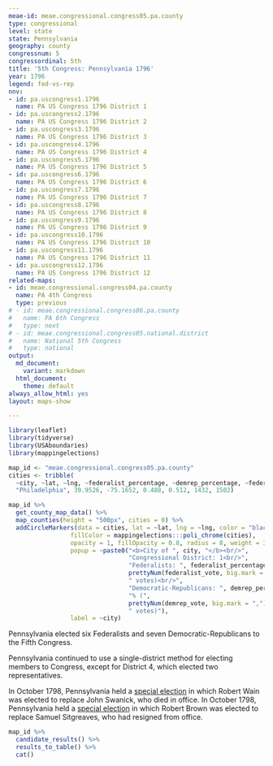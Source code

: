 ```yaml
---
meae-id: meae.congressional.congress05.pa.county
type: congressional
level: state
state: Pennsylvania
geography: county
congressnum: 5
congressordinal: 5th
title: '5th Congress: Pennsylvania 1796'
year: 1796
legend: fed-vs-rep
nnv:
- id: pa.uscongress1.1796
  name: PA US Congress 1796 District 1
- id: pa.uscongress2.1796
  name: PA US Congress 1796 District 2
- id: pa.uscongress3.1796
  name: PA US Congress 1796 District 3
- id: pa.uscongress4.1796
  name: PA US Congress 1796 District 4
- id: pa.uscongress5.1796
  name: PA US Congress 1796 District 5
- id: pa.uscongress6.1796
  name: PA US Congress 1796 District 6
- id: pa.uscongress7.1796
  name: PA US Congress 1796 District 7
- id: pa.uscongress8.1796
  name: PA US Congress 1796 District 8
- id: pa.uscongress9.1796
  name: PA US Congress 1796 District 9
- id: pa.uscongress10.1796
  name: PA US Congress 1796 District 10
- id: pa.uscongress11.1796
  name: PA US Congress 1796 District 11
- id: pa.uscongress12.1796
  name: PA US Congress 1796 District 12
related-maps:
- id: meae.congressional.congress04.pa.county
  name: PA 4th Congress
  type: previous
# - id: meae.congressional.congress06.pa.county
#   name: PA 6th Congress
#   type: next
# - id: meae.congressional.congress05.national.district
#   name: National 5th Congress
#   type: national
output:
  md_document:
    variant: markdown
  html_document:
    theme: default
always_allow_html: yes
layout: maps-show

---
```


```r
library(leaflet)
library(tidyverse)
library(USAboundaries)
library(mappingelections)

map_id <- "meae.congressional.congress05.pa.county"
cities <- tribble(
  ~city, ~lat, ~lng, ~federalist_percentage, ~demrep_percentage, ~federalist_vote, ~demrep_vote,
  "Philadelphia", 39.9526, -75.1652, 0.488, 0.512, 1432, 1502)
```

<div class="map">

```r
map_id %>%
  get_county_map_data() %>%
  map_counties(height = "500px", cities = 0) %>% 
  addCircleMarkers(data = cities, lat = ~lat, lng = ~lng, color = "black",
                 fillColor = mappingelections:::poli_chrome(cities),
                 opacity = 1, fillOpacity = 0.8, radius = 8, weight = 3,
                 popup = ~paste0("<b>City of ", city, "</b><br/>",
                                 "Congressional District: 1<br/>",
                                 "Federalists: ", federalist_percentage * 100, "% (", 
                                 prettyNum(federalist_vote, big.mark = ","), 
                                 " votes)<br/>",
                                 "Democratic-Republicans: ", demrep_percentage * 100,
                                 "% (", 
                                 prettyNum(demrep_vote, big.mark = ","),
                                 " votes)"),
                 label = ~city) 
```

</div>

Pennsylvania elected six Federalists and seven Democratic-Republicans to the Fifth Congress. 

Pennsylvania continued to use a single-district method for electing members to Congress, except for District 4, which elected two representatives. 

In October 1798, Pennsylvania held a [special election](https://elections.lib.tufts.edu/catalog/tufts:pa.uscongress1.special.1798) in which Robert Wain was elected to replace John Swanick, who died in office.
In October 1798, Pennsylvania held a [special election](https://elections.lib.tufts.edu/catalog/tufts:pa.uscongress4.special.1798) in which Robert Brown was elected to replace Samuel Sitgreaves, who had resigned from office.

<div class="results-table">

```r
map_id %>%
  candidate_results() %>%
  results_to_table() %>%
  cat()
```

</div>
